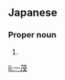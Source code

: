 ==Japanese==
{{ja-kanjitab|かず|しげ}}

===Proper noun===
{{ja-pos|proper|かずしげ}}

# {{given name|male|lang=ja|sort=かずしげ}}

[[li:一茂]]